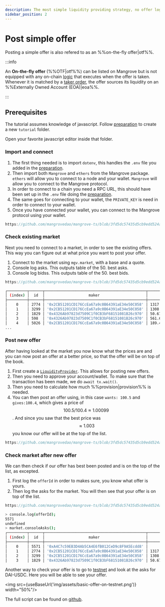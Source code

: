 ```yaml
---
description: The most simple liquidity providing strategy, no offer logic, just a Wallet.
sidebar_position: 2
---
```


# Post simple offer

Posting a simple offer is also refered to as an %%on-the-fly offer|otf%%.

:::info

An **On-the-fly offer** (%%OTF|otf%%) can be listed on Mangrove but is not equipped with any on-chain [logic](../../contracts/explanations/offer-maker/#executing-offers) that executes when the offer is taken. Whenever it is matched by a [taker order](../../contracts/explanations/offer-taker.md#taking-offers), the offer sources its liquidity on an %%Externally Owned Account (EOA)|eoa%%.

:::

## Prerequisites

The tutorial assumes knowledge of javascript. Follow [preparation](./preparation.md) to create a new `tutorial` folder.

Open your favorite javascript editor inside that folder.

### Import and connect

1. The first thing needed is to import `dotenv`, this handles the `.env` file you added in the [preparation](./preparation.md).
2. Then import both `Mangrove` and `ethers` from the Mangrove package. `ethers` will allow you to connect to a node and your wallet. `Mangrove` will allow you to connect to the Mangrove protocol.
3. In order to connect to a chain you need a RPC URL, this should have been set up in the `.env` file doing the [preparation](./preparation.md).
4. The same goes for connecting to your wallet, the `PRIVATE_KEY` is need in order to connect to your wallet.
5. Once you have connected your wallet, you can connect to the Mangrove protocol using your wallet.

```javascript reference
https://github.com/mangrovedao/mangrove-ts/blob/3fd5dc57435d5cb9edd524a67f850cbeeee03ecd/packages/mangrove.js/examples/tutorials/on-the-fly-offer.js#L1-L12
```

### Check existing market

Next you need to connect to a market, in order to see the existing offers. This way you can figure out at what price you want to post your offer.

1. Connect to the market using `mgv.market`, with a base and a quote.
2. Console log asks. This outputs table of the 50. best asks.
3. Console log bidss. This outputs table of the 50. best bids.

```javascript reference
https://github.com/mangrovedao/mangrove-ts/blob/3fd5dc57435d5cb9edd524a67f850cbeeee03ecd/packages/mangrove.js/examples/tutorials/on-the-fly-offer.js#L14-L19
```

``` bash
┌─────────┬──────┬──────────────────────────────────────────────┬────────────────────┬────────────────────────┐
│ (index) │  id  │                    maker                     │       volume       │         price          │
├─────────┼──────┼──────────────────────────────────────────────┼────────────────────┼────────────────────────┤
│    0    │ 2774 │ '0x2CB51201CD176CcEa67a9c0B64391aE34e50C058' │ 1317.1775894557795 │ 1.00337113885004310077 │
│    1    │ 3299 │ '0x2CB51201CD176CcEa67a9c0B64391aE34e50C058' │ 1308.2741138999688 │ 1.00337482875577922516 │
│    2    │ 1829 │ '0x4326Ab97823d7509C1f0CB3bF68151081B26c970' │ 50.674948479792484 │ 1.00337923422410191358 │
│    3    │ 598  │ '0x4326Ab97823d7509C1f0CB3bF68151081B26c970' │ 561.6921678391515  │ 1.00337932460078748916 │
│    4    │ 5026 │ '0x2CB51201CD176CcEa67a9c0B64391aE34e50C058' │ 189.47603337984367 │ 1.00338137023837699789 │
...
```

### Post new offer

After having looked at the market you now know what the prices are and you can now post an offer at a better price, so that the offer will be on top of the book.

1. First create a [`LiquidityProvider`](../technical-references/code/classes/LiquidityProvider). This allows for posting new offers.
2. Then you need to approve your account/wallet. To make sure that the transaction has been made, we do `await tx.wait()`.
3. Then you need to calculate how much %%provision|provision%% is needed.
4. You can then post an offer using, in this case `wants: 100.5` and `gives:100.4`, which gives a price of $$100.5/100.4\approx1.00099$$. And since you saw that the best price was $$\approx1.003$$ you know our offer will be at the top of the list.

```javascript reference
https://github.com/mangrovedao/mangrove-ts/blob/3fd5dc57435d5cb9edd524a67f850cbeeee03ecd/packages/mangrove.js/examples/tutorials/on-the-fly-offer.js#L22-L38
```

### Check market after new offer

We can then check if our offer has best been posted and is on the top of the list, as excepted.

1. First log the `offerId` in order to makes sure, you know what offer is yours.
2. Then log the asks for the market. You will then see that your offer is on top of the list.

```javascript reference
https://github.com/mangrovedao/mangrove-ts/blob/3fd5dc57435d5cb9edd524a67f850cbeeee03ecd/packages/mangrove.js/examples/tutorials/on-the-fly-offer.js#L40-L42
````


``` bash
> console.log(offerId);
5571
undefined
> market.consoleAsks();
┌─────────┬──────┬──────────────────────────────────────────────┬────────────────────┬────────────────────────┐
│ (index) │  id  │                    maker                     │       volume       │         price          │
├─────────┼──────┼──────────────────────────────────────────────┼────────────────────┼────────────────────────┤
│    0    │ 5571 │ '0xA4C7c59EB3D4Ab5CA4E6fB012CeD9c8F9A5Ecdd8' │       100.4        │ 1.00099601593625498008 │
│    1    │ 2774 │ '0x2CB51201CD176CcEa67a9c0B64391aE34e50C058' │ 1317.1775894557795 │ 1.00337113885004310077 │
│    2    │ 3299 │ '0x2CB51201CD176CcEa67a9c0B64391aE34e50C058' │ 1308.2741138999688 │ 1.00337482875577922516 │
│    3    │ 1829 │ '0x4326Ab97823d7509C1f0CB3bF68151081B26c970' │ 50.674948479792484 │ 1.00337923422410191358 │
```

Another way to check your offer is to go to [testnet](https://testnet.mangrove.exchange/trade) and look at the asks for DAI-USDC. Here you will be able to see your offer.


<img src={useBaseUrl('img/assets/basic-offer-on-testnet.png')} width="50%"/>



The full script can be found on [github](https://github.com/mangrovedao/mangrove-ts/blob/3fd5dc57435d5cb9edd524a67f850cbeeee03ecd/packages/mangrove.js/examples/tutorials/on-the-fly-offer.js).